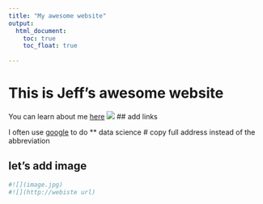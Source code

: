 ```yaml
---
title: "My awesome website"
output: 
  html_document:
    toc: true
    toc_float: true
  
---
```


# This is Jeff's awesome website

You can learn about me [here](aboutme.html)
![](https://media.giphy.com/media/drXGoW1iudhKw/giphy.gif)
## add links 

I often use [google](http://www.google.com) to do ** data science  # copy full address instead of the abbreviation



## let's add image

```r
#![](image.jpg)
#![](http://webiste url)

```
 
